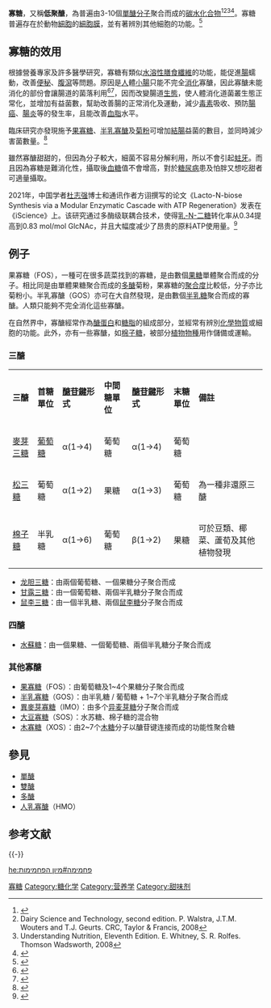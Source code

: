 {{noteTA
|G1=生命科學
}}
'''寡糖'''，又稱'''低聚醣'''，為普遍由3-10個[[單醣|單醣]][[分子|分子]]聚合而成的[[碳水化合物|碳水化合物]]<ref>{{MeshName|Oligosaccharides}}</ref><ref>Dairy Science and Technology, second edition. P. Walstra, J.T.M. Wouters and T.J. Geurts. CRC, Taylor & Francis, 2008</ref><ref>Understanding Nutrition, Eleventh Edition. E. Whitney, S. R. Rolfes. Thomson Wadsworth, 2008</ref><ref>{{Cite web |url=http://www.britannica.com/EBchecked/topic/427621/oligosaccharide |title=存档副本 |access-date=2015-05-14 |archive-date=2015-05-03 |archive-url=https://web.archive.org/web/20150503052500/http://www.britannica.com/EBchecked/topic/427621/oligosaccharide |dead-url=no }}</ref>。寡糖普遍存在於動物[[細胞|細胞]]的[[細胞膜|細胞膜]]，並有著辨別其他細胞的功能。<ref>{{cite news |title=话“糖”，一个甜蜜的话题-科普中国 |url=http://www.xinhuanet.com/science/2019-02/08/c_137789686.htm |accessdate=2021-11-05 |work=新华网 |archive-date=2021-11-07 |archive-url=https://web.archive.org/web/20211107083332/http://www.xinhuanet.com/science/2019-02/08/c_137789686.htm |dead-url=no }}</ref>

== 寡糖的效用 ==
根據營養專家及許多醫學研究，寡糖有類似[[水溶性|水溶性]][[膳食纖維|膳食纖維]]的功能，能促進[[腸臟|腸]]蠕動，改善[[便秘|便秘]]、[[腹瀉|腹瀉]]等問題。原因是[[人|人]]體[[小腸|小腸]]只能不完全[[消化|消化]]寡醣，因此寡醣未能消化的部份會讓腸道的菌落利用<ref name=Bode>{{cite journal | author=Bode, L. | year=2009 | title = Human milk oligosaccharides: prebiotics and beyond. | journal = Nutrition Reviews | volume= 67 |issue=2 |pages=S183–91 | doi= 10.1111/j.1753-4887.2009.00239.x}}</ref><ref>{{cite journal | author=De Filippo, C., Cavalieri, D., Di Paola, M., Ramazzotti, M., Poullet, J. B., Massart, S., et al.  | year=2010 | title= Impact of diet in shaping gut microbiota revealed by a comparative study in children from Europe and rural Africa. | journal = Proceedings of the National Academy of Sciences | volume= 107 | issue=33 | pages= 14691–14696. | doi=10.1073/pnas.1005963107 | pmid=20679230 | pmc=2930426}}</ref>，因而改變腸道[[生態|生態]]，使人體消化道菌叢生態正常化，並增加有益菌數，幫助改善腸的正常消化及運動，減少[[毒素|毒素]]吸收、預防[[腸癌|腸癌]]、[[腸炎|腸炎]]等的發生率，且能改善[[血脂|血脂]]水平。

臨床研究亦發現施予[[果寡糖|果寡糖]]、[[半乳寡醣|半乳寡醣]]及[[菊粉|菊粉]]可增加[[結腸|結腸]]益菌的數目，並同時減少害菌數量。<ref name=Macfarlane>{{cite journal | author = Macfarlane GT, Steed H. and Macfarlane S. | title = Bacterial metabolism and health-related effects of galacto-oligosaccharides and other prebiotics | journal = J. Appl. Microbiol. | year=2008 | volume=104 | issue=2 | pages=305–344 | pmid = 18215222 | doi =10.1111/j.1365-2672.2007.03520.x}}</ref>

雖然寡醣甜甜的，但因為分子較大，細菌不容易分解利用，所以不會引起[[蛀牙|蛀牙]]。而且因為寡糖是難消化性，攝取後[[血糖|血糖]]值不會增高，對於[[糖尿病|糖尿病]]患及怕胖又想吃甜者可適量攝取。

2021年，中国学者[[杜志强|杜志强]]博士和通讯作者方诩撰写的论文《Lacto-N-biose Synthesis via a Modular Enzymatic Cascade with ATP Regeneration》发表在《iScience》上。该研究通过多酶级联耦合技术，使得[[乳-N-二糖|乳-N-二糖]]转化率从0.34提高到0.83 mol/mol GlcNAc，并且大幅度减少了昂贵的原料ATP使用量。<ref>{{cite news |title=人乳寡糖合成技术取得重大突破 转化率提高近3倍 |url=http://www.sd.chinanews.com.cn/2/2021/0301/77873.html |accessdate=2021-11-05 |work=中国新闻网 |archive-date=2021-11-05 |archive-url=https://web.archive.org/web/20211105050835/http://www.sd.chinanews.com.cn/2/2021/0301/77873.html |dead-url=no }}</ref>

== 例子 ==
果寡糖（FOS），一種可在很多蔬菜找到的寡糖，是由數個[[果糖|果糖]]單體聚合而成的分子。相比同是由單體果糖聚合而成的[[多醣|多醣]]菊粉，果寡糖的[[聚合度|聚合度]]比較低，分子亦比菊粉小。半乳寡醣（GOS）亦可在大自然發現，是由數個[[半乳糖|半乳糖]]聚合而成的寡醣。人類只能夠不完全消化這些寡醣。

在自然界中，寡醣經常作為[[醣蛋白|醣蛋白]]和[[糖脂|糖脂]]的組成部分，並經常有辨別[[化學物質|化學物質]]或細胞的功能。此外，亦有一些寡醣，如[[棉子糖|棉子糖]]，被部分[[植物|植物]][[物種|物種]]用作儲備或運輸。

=== 三醣 ===
{| class="wikitable"
| '''三醣''' || '''首糖單位''' || '''[[醣苷鍵|醣苷鍵]]形式''' || '''中間糖單位''' || '''[[醣苷鍵|醣苷鍵]]形式''' || '''末糖單位''' ||'''備註'''
 |- 
 | [[麥芽三糖|麥芽三糖]] || [[葡萄糖|葡萄糖]] || α(1→4) || 葡萄糖 || α(1→4) || 葡萄糖 ||
 |- 
 | [[松三糖|松三糖]]  || 葡萄糖  || α(1→2) || 果糖 || α(1→3) || 葡萄糖 ||為一種非還原三醣
 |-
 | [[棉子糖|棉子糖]] || 半乳糖 || α(1→6) || 葡萄糖 || β(1→2) || 果糖 ||可於豆類、椰菜、蘆荀及其他植物發現
|}
* [[龙胆三糖|龙胆三糖]]：由兩個葡萄糖、一個果糖分子聚合而成
* [[甘露三糖|甘露三糖]]：由一個葡萄糖、兩個半乳糖分子聚合而成
* [[鼠李三糖|鼠李三糖]]：由一個半乳糖、兩個[[鼠李糖|鼠李糖]]分子聚合而成

=== 四醣 ===
* [[水蘇糖|水蘇糖]]：由一個果糖、一個葡萄糖、兩個半乳糖分子聚合而成

=== 其他寡醣 ===
* [[果寡糖|果寡糖]]（FOS）：由葡萄糖及1~4个果糖分子聚合而成
* [[半乳寡糖|半乳寡糖]]（GOS）：由半乳糖 / 葡萄糖 + 1~7个半乳糖分子聚合而成
* [[異麥芽寡糖|異麥芽寡糖]]（IMO）：由多个[[异麦芽糖|异麦芽糖]]分子聚合而成
* [[大豆寡糖|大豆寡糖]]（SOS）：水苏糖、棉子糖的混合物
* [[木寡糖|木寡糖]]（XOS）：由2~7个[[木糖|木糖]]分子以醣苷键连接而成的功能性聚合糖

==參見==
*[[單醣|單醣]]
*[[雙醣|雙醣]]
*[[多醣|多醣]]
*[[人乳寡醣|人乳寡醣]]（HMO）

== 参考文献 ==
{{Reflist}}

{{-}}
{{醣類}}

{{Authority control}}

[[Category:寡糖|]]
[[Category:糖化学|Category:糖化学]]
[[Category:营养学|Category:营养学]]
[[Category:甜味剂|Category:甜味剂]]

[[he:פחמימה#מיון_הפחמימות|he:פחמימה#מיון הפחמימות]]